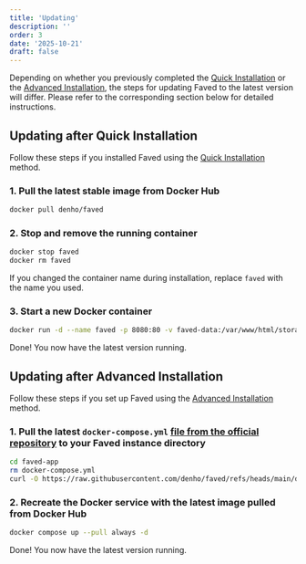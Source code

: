 ```yaml
---
title: 'Updating'
description: ''
order: 3
date: '2025-10-21'
draft: false
---
```


Depending on whether you previously completed the [Quick Installation](docs/getting-started/installation#quick-installation) or the [Advanced Installation](/docs/getting-started/installation#advanced-installation),
the steps for updating Faved to the latest version will differ. Please refer to the corresponding section below for detailed instructions.

## Updating after Quick Installation

Follow these steps if you installed Faved using the [Quick Installation](docs/getting-started/installation#quick-installation) method.

### 1. Pull the latest stable image from Docker Hub

```bash
docker pull denho/faved
```

### 2. Stop and remove the running container

```bash
docker stop faved
docker rm faved
```

If you changed the container name during installation, replace `faved` with the name you used.

### 3. Start a new Docker container

```bash
docker run -d --name faved -p 8080:80 -v faved-data:/var/www/html/storage denho/faved
```

Done! You now have the latest version running.

## Updating after Advanced Installation

Follow these steps if you set up Faved using the [Advanced Installation](/docs/getting-started/installation#advanced-installation) method.

### 1. Pull the latest `docker-compose.yml` [file from the official repository](https://github.com/denho/faved/blob/main/docker-compose.yml) to your Faved instance directory

```bash
cd faved-app
rm docker-compose.yml
curl -O https://raw.githubusercontent.com/denho/faved/refs/heads/main/docker-compose.yml
```

### 2. Recreate the Docker service with the latest image pulled from Docker Hub

```bash
docker compose up --pull always -d
```

Done! You now have the latest version running.
